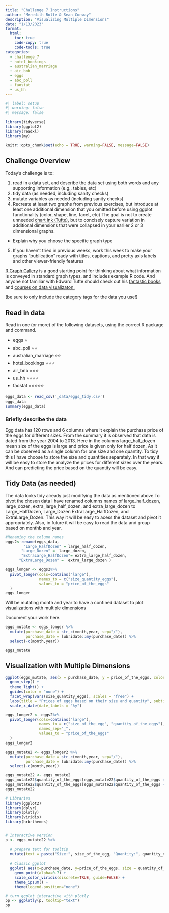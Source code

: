 ```yaml
---
title: "Challenge 7 Instructions"
author: "Meredith Rolfe & Sean Conway"
description: "Visualizing Multiple Dimensions"
date: "1/13/2023"
format:
  html:
    toc: true
    code-copy: true
    code-tools: true
categories:
  - challenge_7
  - hotel_bookings
  - australian_marriage
  - air_bnb
  - eggs
  - abc_poll
  - faostat
  - us_hh
---
```


```r
#| label: setup
#| warning: false
#| message: false

library(tidyverse)
library(ggplot2)
library(readxl)
library(my)

knitr::opts_chunk$set(echo = TRUE, warning=FALSE, message=FALSE)
```

## Challenge Overview

Today's challenge is to:

1)  read in a data set, and describe the data set using both words and any supporting information (e.g., tables, etc)
2)  tidy data (as needed, including sanity checks)
3)  mutate variables as needed (including sanity checks)
4)  Recreate at least two graphs from previous exercises, but introduce at least one additional dimension that you omitted before using ggplot functionality (color, shape, line, facet, etc) The goal is not to create unneeded [chart ink (Tufte)](https://www.edwardtufte.com/tufte/), but to concisely capture variation in additional dimensions that were collapsed in your earlier 2 or 3 dimensional graphs.
   - Explain why you choose the specific graph type
5) If you haven't tried in previous weeks, work this week to make your graphs "publication" ready with titles, captions, and pretty axis labels and other viewer-friendly features

[R Graph Gallery](https://r-graph-gallery.com/) is a good starting point for thinking about what information is conveyed in standard graph types, and includes example R code. And anyone not familiar with Edward Tufte should check out his [fantastic books](https://www.edwardtufte.com/tufte/books_vdqi) and [courses on data visualizaton.](https://www.edwardtufte.com/tufte/courses)

(be sure to only include the category tags for the data you use!)

## Read in data

Read in one (or more) of the following datasets, using the correct R package and command.

  - eggs ⭐
  - abc_poll ⭐⭐
  - australian_marriage ⭐⭐
  - hotel_bookings ⭐⭐⭐
  - air_bnb  ⭐⭐⭐
  - us_hh ⭐⭐⭐⭐
  - faostat ⭐⭐⭐⭐⭐

```r
eggs_data <- read_csv('_data/eggs_tidy.csv')
eggs_data
summary(eggs_data)

```


### Briefly describe the data
Egg data has 120 rows and 6 columns where it explain the purchase price of the eggs for different sizes. From the summary it is observed that data is dated from the year 2004 to 2013. Here in the columns large_half_dozen mean size of the eggs is large and price is given only for half dozen. As it can be observed as a single column for one size and one quantity. To tidy this I have choose to store the size and quantities separately. In that way it will be easy to store the analyze the prices for different sizes over the years. And can predicting the price based on the quantity will be easy.

## Tidy Data (as needed)

The data looks tidy already just modifying the data as mentioned above.To pivot the chosen data I have renamed columns names of large_half_dozen, large_dozen, extra_large_half_dozen, and extra_large_dozen to Large_HalfDozen, Large_Dozen ExtraLarge_HalfDozen, and ExtraLarge_Dozen. This way it will be easy to acess the dataset and pivot it appropriately. Also, in future it will be easy to read the data and group based on monthb and year.

```r
#Renaming the column names 
eggs2<-rename(eggs_data,
        "Large_HalfDozen" = large_half_dozen, 
       "Large_Dozen" =  large_dozen,
       "ExtraLarge_HalfDozen"= extra_large_half_dozen, 
      "ExtraLarge_Dozen" =  extra_large_dozen )
```

```r
eggs_longer <- eggs2%>%
  pivot_longer(cols=contains("large"),
               names_to = c("size_quantity_eggs"),
               values_to = "price_of_the_eggs"
  )
eggs_longer

```


Will be mutating month and year to have a confined dataset to plot visualizations with multiple dimensions

Document your work here.

```r
eggs_mutate <- eggs_longer %>% 
  mutate(purchase_date = str_c(month,year, sep="/"),
         purchase_date = lubridate::my(purchase_date)) %>% 
  select(-c(month,year))

eggs_mutate

```

## Visualization with Multiple Dimensions

```r
ggplot(eggs_mutate, aes(x = purchase_date, y = price_of_the_eggs, color = size_quantity_eggs)) +
  geom_step() +
  theme_light() +
  guides(color = "none") +
  facet_wrap(vars(size_quantity_eggs), scales = "free") +
  labs(title = "Prices of eggs based on their size and quantity", subtitle = "Size and Quantity of the eggs", x= "Years", y = "Price ($USD)") +
  scale_x_date(date_labels = "%y")
```


```r
eggs_longer2 <- eggs2%>%
  pivot_longer(cols=contains("large"),
               names_to = c("size_of_the_egg", "quantity_of_the_eggs"),
               names_sep="_",
               values_to = "price_of_the_eggs"
  )
eggs_longer2

```

```r
eggs_mutate2 <- eggs_longer2 %>% 
  mutate(purchase_date = str_c(month,year, sep="/"),
         purchase_date = lubridate::my(purchase_date)) %>% 
  select(-c(month,year))
```

```r
eggs_mutate22 <- eggs_mutate2
eggs_mutate22$quantity_of_the_eggs[eggs_mutate22$quantity_of_the_eggs == "HalfDozen"] <- "2"
eggs_mutate22$quantity_of_the_eggs[eggs_mutate22$quantity_of_the_eggs == "Dozen"] <- "4"
eggs_mutate22
```

```r
# Libraries
library(ggplot2)
library(dplyr)
library(plotly)
library(viridis)
library(hrbrthemes)


# Interactive version
p <- eggs_mutate22 %>%
  
  # prepare text for tooltip
  mutate(text = paste("Size:", size_of_the_egg, "Quantity:", quantity_of_the_eggs, sep=" ")) %>%
  
  # Classic ggplot
  ggplot( aes(x=purchase_date, y=price_of_the_eggs, size = quantity_of_the_eggs, color = size_of_the_egg, text=text)) +
    geom_point(alpha=0.7) +
    scale_color_viridis(discrete=TRUE, guide=FALSE) +
    theme_ipsum() +
    theme(legend.position="none")

# turn ggplot interactive with plotly
pp <- ggplotly(p, tooltip="text")
pp

```
